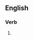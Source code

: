==English==

===Verb===
{{head|en|present participle}}

# {{present participle of|coact|lang=en|nocat=1}}
